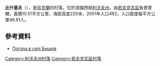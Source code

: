 {{coord|50|10|42|N|23|51|29|E|scale:100000|display=title}}

'''比什基夫'''（{{lang-uk|Бишків}}），是[[烏克蘭|烏克蘭]]的村落，位於該國西部[[利沃夫州|利沃夫州]]，由[[若夫克瓦區|若夫克瓦區]]負責管轄，面積10.51平方公里，海拔高度220米，2001年人口492，人口密度每平方公里46.81人。

==參考資料==
* [http://weather.in.ua/ua/l'vovskaja/1169 Погода в селі Бишків] {{Wayback|url=http://weather.in.ua/ua/l%27vovskaja/1169 |date=20210423132301 }}

{{DEFAULTSORT:Бишків}}
[[Category:利沃夫州村落|Category:利沃夫州村落]]
[[Category:若夫克瓦區村落|Category:若夫克瓦區村落]]


{{Lviv-geo-stub}}